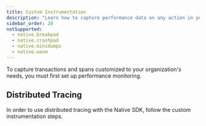 ```yaml
---
title: Custom Instrumentation
description: "Learn how to capture performance data on any action in your app."
sidebar_order: 20
notSupported:
  - native.breakpad
  - native.crashpad
  - native.minidumps
  - native.wasm
---
```


<Note>

To capture transactions and spans customized to your organization's needs, you must first <PlatformLink to="/performance/">set up performance monitoring.</PlatformLink>

</Note>

<PlatformContent includePath="performance/enable-manual-instrumentation" />

<PlatformContent includePath="performance/add-spans-example" />

<PlatformContent includePath="performance/concurrency" />

<PlatformContent includePath="performance/connect-errors-spans" />

## Distributed Tracing

In order to use distributed tracing with the Native SDK, follow the <PlatformLink to="/distributed-tracing/custom-instrumentation/">custom instrumentation</PlatformLink> steps.
